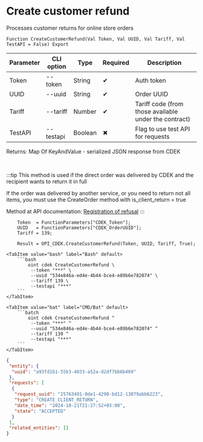 ﻿---
sidebar_position: 6
description: Create customer refund and other functions to work with CDEK in the Open Integration Package, a free open-source integration library for 1C:Enterprise 8, OneScript and CLI
keywords: [1C, 1С, 1С:Enterprise, 1С:Enterprise 8.3, API, Integration, Services, Exchange, OneScript, CLI, CDEK]
---


# Create customer refund
 Processes customer returns for online store orders



`Function CreateCustomerRefund(Val Token, Val UUID, Val Tariff, Val TestAPI = False) Export`

  | Parameter | CLI option | Type | Required | Description |
  |-|-|-|-|-|
  | Token | --token | String | &#x2714; | Auth token |
  | UUID | --uuid | String | &#x2714; | Order UUID |
  | Tariff | --tariff | Number | &#x2714; | Tariff code (from those available under the contract) |
  | TestAPI | --testapi | Boolean | &#x2716; | Flag to use test API for requests |

  
  Returns:  Map Of KeyAndValue - serialized JSON response from CDEK

<br/>

:::tip
This method is used if the direct order was delivered by CDEK and the recipient wants to return it in full

If the order was delivered by another service, or you need to return not all items, you must use the CreateOrder method with is_client_return = true

Method at API documentation: [Registration of refusal](https://api-docs.cdek.ru/55327686.html)
:::
<br/>



```bsl title="1C:Enterprise/OneScript code example"
    Token  = FunctionParameters["CDEK_Token"];
    UUID   = FunctionParameters["CDEK_OrderUUID"];
    Tariff = 139;

    Result = OPI_CDEK.CreateCustomerRefund(Token, UUID, Tariff, True);
```
 

 <Tabs>
  
    <TabItem value="bash" label="Bash" default>
        ```bash
            oint cdek CreateCustomerRefund \
             --token "***" \
             --uuid "534e846a-ed4e-4b44-bce4-e89b6e782074" \
             --tariff 139 \
             --testapi "***"
        ```
    </TabItem>
  
    <TabItem value="bat" label="CMD/Bat" default>
        ```batch
            oint cdek CreateCustomerRefund ^
             --token "***" ^
             --uuid "534e846a-ed4e-4b44-bce4-e89b6e782074" ^
             --tariff 139 ^
             --testapi "***"
        ```
    </TabItem>
</Tabs>


```json title="Result"
{
 "entity": {
  "uuid": "a93fd1b1-55b3-4033-a52a-d2df7bb6b469"
 },
 "requests": [
  {
   "request_uuid": "25763491-0de1-4290-bd12-13079abb6223",
   "type": "CREATE_CLIENT_RETURN",
   "date_time": "2024-10-21T21:27:52+03:00",
   "state": "ACCEPTED"
  }
 ],
 "related_entities": []
}
```
